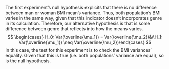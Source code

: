 The first experiment's null hypothesis explicits that there is no difference between man or woman BMI mean's variance. Thus, both population's BMI varies in the same way, given that this indicator doesn't incorporates genre in its calculation. Therefore, our alternative hypothesis is that is some difference between genre that reflects into how the means varies.
$$
\begin{cases} H_0: Var(\overline{\mu_1}) = Var(\overline{\mu_2})&\\H_1: Var(\overline{\mu_1}) \neq Var(\overline{\mu_2})\end{cases}
$$
In this case, the test for this experiment is to check the BMI variances' equality. Given that this is true (i.e. both populations' variance are equal), so is the null hypothesis.